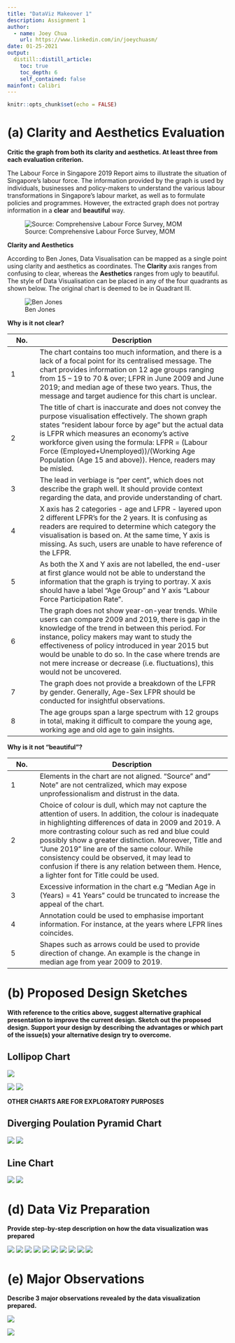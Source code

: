 ```yaml
---
title: "DataViz Makeover 1"
description: Assignment 1 
author:
  - name: Joey Chua
    url: https://www.linkedin.com/in/joeychuasm/
date: 01-25-2021
output:
  distill::distill_article:
    toc: true
    toc_depth: 6
    self_contained: false
mainfont: Calibri 
---
```



```r
knitr::opts_chunk$set(echo = FALSE)
```

# (a) Clarity and Aesthetics Evaluation

__Critic the graph from both its clarity and aesthetics. At least three from each evaluation criterion.__


The Labour Force in Singapore 2019 Report aims to illustrate the situation of Singapore’s labour force. The information provided by the graph is used by individuals, businesses and policy-makers to understand the various labour transformations in Singapore’s labour market, as well as to formulate policies and programmes. However, the extracted graph does not portray information in a __clear__ and __beautiful__ way. 

![Source: Comprehensive Labour Force Survey, MOM](residentlaborforcebyage.png)

__Clarity and Aesthetics__

According to Ben Jones, Data Visualisation can be mapped as a single point using clarity and aesthetics as coordinates. The __Clarity__ axis ranges from confusing to clear, whereas the __Aesthetics__ ranges from ugly to beautiful. The style of Data Visualisation can be placed in any of the four quadrants as shown below. The original chart is deemed to be in Quadrant III.

![Ben Jones](benjones.png)

__Why is it not clear?__

No.| Description
-- | -------------
1 | The chart contains too much information, and there is a lack of a focal point for its centralised message.  The chart provides information on 12 age groups ranging from 15 – 19 to 70 & over; LFPR in June 2009 and June 2019; and median age of these two years. Thus, the message and target audience for this chart is unclear. 
2 | The title of chart is inaccurate and does not convey the purpose visualisation effectively. The shown graph states “resident labour force by age” but the actual data is LFPR which measures an economy’s active workforce given using the formula: LFPR =  (Labour Force (Employed+Unemployed))/(Working Age Population (Age 15 and above)). Hence, readers may be misled. 
3 | The lead in verbiage is “per cent”, which does not describe the graph well. It should provide context regarding the data, and provide understanding of chart.
4 | X axis has 2 categories - age and LFPR - layered upon 2 different LFPR’s for the 2 years. It is confusing as readers are required to determine which category the visualisation is based on. At the same time, Y axis is missing. As such, users are unable to have reference of the LFPR. 
5 | As both the X and Y axis are not labelled, the end-user at first glance would not be able to understand the information that the graph is trying to portray. X axis should have a label “Age Group” and Y axis “Labour Force Participation Rate”. 
6 | The graph does not show year-on-year trends. While users can compare 2009 and 2019, there is gap in the knowledge of the trend in between this period. For instance, policy makers may want to study the effectiveness of policy introduced in year 2015 but would be unable to do so. In the case where trends are not mere increase or decrease (i.e. fluctuations), this would not be uncovered. 
7 | The graph does not provide a breakdown of the LFPR by gender. Generally, Age-Sex LFPR should be conducted for insightful observations.
8 | The age groups span a large spectrum with 12 groups in total, making it difficult to compare the young age, working age and old age to gain insights.


__Why is it not "beautiful"?__

No.| Description
-- | -------------
1 | Elements in the chart are not aligned. “Source” and” Note” are not centralized, which may expose unprofessionalism and distrust in the data.
2 | Choice of colour is dull, which may not capture the attention of users. In addition, the colour is inadequate in highlighting differences of data in 2009 and 2019. A more contrasting colour such as red and blue could possibly show a greater distinction. Moreover, Title and “June 2019” line are of the same colour. While consistency could be observed, it may lead to confusion if there is any relation between them. Hence, a lighter font for Title could be used.
3| Excessive information in the chart e.g “Median Age in (Years) = 41 Years” could be truncated to increase the appeal of the chart.
4 | Annotation could be used to emphasise important information. For instance, at the years where LFPR lines coincides. 
5 | Shapes such as arrows could be used to provide direction of change. An example is the change in median age from year 2009 to 2019.


# (b) Proposed Design Sketches

__With reference to the critics above, suggest alternative graphical presentation to improve the current design. Sketch out the proposed design. Support your design by describing the advantages or which part of the issue(s) your alternative design try to overcome.__

## Lollipop Chart

![](sketch.png)

![](lollipopchart.png)
![](lollipoptable.png)


__OTHER CHARTS ARE FOR EXPLORATORY PURPOSES__

## Diverging Poulation Pyramid Chart

![](populationchart.png)
![](populationtable.png)

## Line Chart

![](linechart.png)
![](linetable.png)

# (d) Data Viz Preparation

__Provide step-by-step description on how the data visualization was prepared__

![](step1-2.png)
![](step3-6.png)
![](step7-9.png)
![](step10-11.png)
![](step12.png)
![](step13.png)
![](step14.png)
![](step15-18.png)
![](step19-20.png)
![](step21-23.png)

# (e) Major Observations

__Describe 3 major observations revealed by the data visualization prepared.__

![](lollipopdashboard.png)

![](majorfindings.png)
